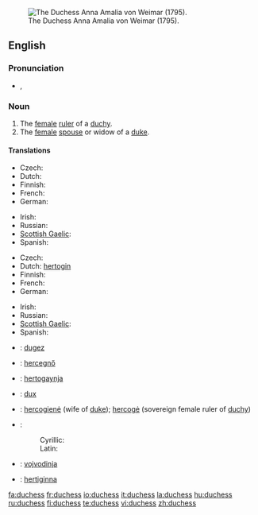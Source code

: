 [[Image:Anna Amalie.jpg|thumb|right|The Duchess Anna Amalia von Weimar (1795).]]
==English==

===Pronunciation===
* {{IPA|/ˈdʌ.tʃəs/}}, {{SAMPA|/"dV.tS@s/}}

===Noun===
{{en-noun|es}}

# The [[female]] [[ruler]] of a [[duchy]].
# The [[female]] [[spouse]] or widow of a [[duke]].

====Translations====
{{trans-top|female ruler of a duchy}}
* Czech: {{t-|cs|vévodkyně|f}}
* Dutch: {{t+|nl|hertogin|f}}
* Finnish: {{t-|fi|herttuatar}}
* French: {{t+|fr|duchesse|f}}
* German: {{t-|de|Herzogin|f}}
{{trans-mid}}
* Irish: {{t|ga|bandiúc|f|xs=Irish}}
* Russian: {{t|ru|герцогиня|f|tr=g'ercogín'a|sc=Cyrl}}
* [[Scottish Gaelic]]: {{t-|gd|ban-diùc|f|xs=Scottish Gaelic}}
* Spanish: {{t-|es|duquesa|f}}
{{trans-bottom}}

{{trans-top|female spouse or widow of a duke}}
* Czech: {{t-|cs|vévodkyně|f}}
* Dutch: [[hertogin]] {{f}}
* Finnish: {{t-|fi|herttuatar}}
* French: {{t+|fr|duchesse|f}}
* German: {{t-|de|Herzogin|f}}
{{trans-mid}}
* Irish: {{t|ga|bandiúc|f|xs=Irish}}
* Russian: {{t|ru|герцогиня|f|tr=g'ercogín'a|sc=Cyrl}}
* [[Scottish Gaelic]]: {{t-|gd|ban-diùc|f|xs=Scottish Gaelic}}
* Spanish: {{t-|es|duquesa|f}}
{{trans-bottom}}

{{checktrans-top}}
* {{ttbc|Breton}}: [[dugez]] {{f}}
* {{ttbc|Hungarian}}: [[hercegnő]]
* {{ttbc|Icelandic}}: [[hertogaynja]] {{f}}
* {{ttbc|Latin}}: [[dux]] {{f}}
{{checktrans-mid}}
* {{ttbc|Lithuanian}}: [[hercogienė]] {{f}} (wife of [[duke]]); [[hercogė]] {{f}} (sovereign female ruler of [[duchy]])
* {{ttbc|Serbian}}:
*: Cyrillic: {{t|sr|војвоткиња|f|sc=Cyrl}}
*: Latin: {{t|sr|vojvotkinja|f}}
* {{ttbc|Slovene}}: [[vojvodinja]] {{f}}
* {{ttbc|Swedish}}: [[hertiginna]] {{c}}
{{checktrans-bottom}}

[[fa:duchess]]
[[fr:duchess]]
[[io:duchess]]
[[it:duchess]]
[[la:duchess]]
[[hu:duchess]]
[[ru:duchess]]
[[fi:duchess]]
[[te:duchess]]
[[vi:duchess]]
[[zh:duchess]]